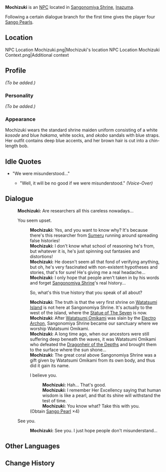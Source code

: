 {{Meta
<!-- REMOVE THIS TEMPLATE AFTER ADDING MISSING INFO -->
|missing_NPC_profile  = yes
}}
{{Character Infobox
|type             = NPC
|image            = NPC Mochizuki.png
|realname         = 
|region           = Inazuma
|affiliation      = Sangonomiya Shrine
|title            = Shrine Maiden
|voiceEN          = 
|voiceCN          = 
|voiceJP          = 
|dialoguereward   = {{Card|Sango Pearl|4}}
}}
'''Mochizuki''' {{Lang|ja=望月}} is an [[NPC]] located in [[Sangonomiya Shrine]], [[Inazuma]].

Following a certain dialogue branch for the first time gives the player four [[Sango Pearl]]s.

==Location==
<gallery hideaddbutton="true" captionalign="center">
NPC Location Mochizuki.png|Mochizuki's location
NPC Location Mochizuki Context.png|Additional context
</gallery>

==Profile==
<!-- detailed story/lore information goes here -->
''(To be added.)''

===Personality===
''(To be added.)''

===Appearance===
Mochizuki wears the standard shrine maiden uniform consisting of a white ''kosode'' and blue ''hakama'', white socks, and ''okobo'' sandals with blue straps. Her outfit contains deep blue accents, and her brown hair is cut into a chin-length bob.

==Idle Quotes==
* "We were misunderstood..."
** {{A|VO Mochizuki 01.ogg}} "Well, it will be no good if we were misunderstood." ''(Voice-Over)''

==Dialogue==
{{Dialogue start}}
:'''Mochizuki:''' Are researchers all this careless nowadays...
:{{DIcon}} You seem upset.
::'''Mochizuki:''' Yes, and you want to know why? It's because there's this researcher from [[Sumeru]] running around spreading false histories!
::'''Mochizuki:''' I don't know what school of reasoning he's from, but whatever it is, he's just spinning out fantasies and distortions!
::'''Mochizuki:''' He doesn't seem all that fond of verifying anything, but oh, he's very fascinated with non-existent hypotheses and stories, that's for sure! He's giving me a real headache...
::'''Mochizuki:''' I only hope that people aren't taken in by his words and forget [[Sangonomiya Shrine]]'s real history...
::{{DIcon}} So, what's this true history that you speak of all about?
::'''Mochizuki:''' The truth is that the very first shrine on [[Watatsumi Island]] is not here at Sangonomiya Shrine. It's actually to the west of the island, where the [[Statue of The Seven]] is now.
::'''Mochizuki:''' After [[Watatsumi Omikami]] was slain by the [[Electro Archon]], Sangonomiya Shrine became our sanctuary where we worship Watatsumi Omikami.
::'''Mochizuki:''' A long time ago, when our ancestors were still suffering deep beneath the waves, it was Watatsumi Omikami who defeated the [[Dragonheir of the Depths]] and brought them to the surface where the sun shone...
::'''Mochizuki:''' The great coral above Sangonomiya Shrine was a gift given by Watatsumi Omikami from its own body, and thus did it gain its name.
::{{DIcon|Reward}} I believe you.
:::'''Mochizuki:''' Hah... That's good.
:::'''Mochizuki:''' I remember Her Excellency saying that human wisdom is like a pearl, and that its shine will withstand the test of time.
:::'''Mochizuki:''' You know what? Take this with you.
::;(Obtain [[Sango Pearl]] ×4)
:{{DIcon}} See you.
::'''Mochizuki:''' See you. I just hope people don't misunderstand...
{{Dialogue end}}

==Other Languages==
{{Other Languages
|default_hidden = 1
|en      = Mochizuki
|zhs     = 望月
|zhs_rm  = Wàngyuè
|zht     = 望月
|zht_rm  = Wàngyuè
|ja      = 望月
|ja_rm   = Mochizuki
|ko      = 모치즈키
|ko_rm   = Mochijeuki
|es      = Mochizuki
|fr      = Mochizuki
|ru      = Мотидзуки
|th      = Mochizuki
|vi      = Mochizuki
|de      = Mochizuki
|id      = Mochizuki
|pt      = Mochizuki
}}

==Change History==
{{Change History|2.1}}